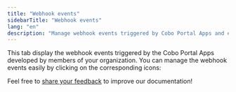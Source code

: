 ```yaml
---
title: "Webhook events"
sidebarTitle: "Webhook events"
lang: "en"
description: "Manage webhook events triggered by Cobo Portal Apps and easily access event data for your organization."
---
```



This tab display the webhook events triggered by the Cobo Portal Apps developed by members of your organization. You can manage the webhook events easily by clicking on the corresponding icons:

<Snippet />

<Tip>Feel free to [share your feedback](https://forms.zohopublic.com/cobo/form/DocumentFeedbackForm/formperma/QvLOhxJv1_JMsJ-1dleZ8Itb_7rzN-LtgvsDdxosoVI?referrername=manuals) to improve our documentation!</Tip>